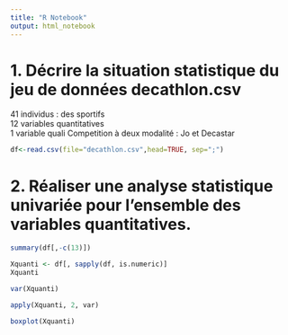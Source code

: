 ```yaml
---
title: "R Notebook"
output: html_notebook
---
```


# 1. Décrire la situation statistique du jeu de données decathlon.csv

41 individus : des sportifs\
12 variables quantitatives\
1 variable quali Competition à deux modalité : Jo et Decastar

```r
df<-read.csv(file="decathlon.csv",head=TRUE, sep=";")
```

# 2. Réaliser une analyse statistique univariée pour l'ensemble des variables quantitatives.

```r
summary(df[,-c(13)])
```

```r
Xquanti <- df[, sapply(df, is.numeric)]
Xquanti
```

```r
var(Xquanti)
```

```r
apply(Xquanti, 2, var)
```

```r
boxplot(Xquanti)
```
